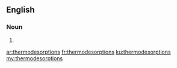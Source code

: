 ==English==

===Noun===
{{head|en|plural}}

# {{plural of|thermodesorption|lang=en|nocat=1}}

[[ar:thermodesorptions]]
[[fr:thermodesorptions]]
[[ku:thermodesorptions]]
[[my:thermodesorptions]]